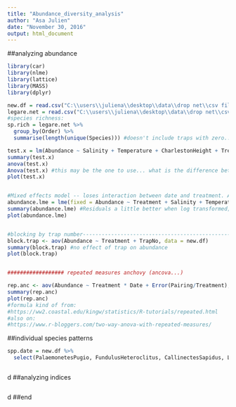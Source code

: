 ```yaml
---
title: "Abundance_diversity_analysis"
author: "Asa Julien"
date: "November 30, 2016"
output: html_document
---
```

##analyzing abundance
```r
library(car)
library(nlme)
library(lattice)
library(MASS)
library(dplyr)

new.df = read.csv("C:\\users\\juliena\\desktop\\data\\drop net\\csv files\\Diversity_abundance.csv")
legare.net = read.csv("C:\\users\\juliena\\desktop\\data\\drop net\\csv files\\Legare.csv")
#species richness:
sp.rich = legare.net %>%
  group_by(Order) %>%
  summarise(length(unique(Species))) #doesn't include traps with zero...

test.x = lm(Abundance ~ Salinity + Temperature + CharlestonHeight + Treatment + Date + Treatment:Date, data = new.df) #Is this correct? Order matters for the aov function... salinity and temperature have to go first in order to be included in the model, why? log transformation +1 helps with residuals
summary(test.x)
anova(test.x)
Anova(test.x) #this may be the one to use... what is the difference between type i/ii/iii ss?
plot(test.x)


#Mixed effects model -- loses interaction between date and treatment. Also need tidal height, dO2, pH, and trap number perhaps
abundance.lme = lme(fixed = Abundance ~ Treatment + Salinity + Temperature + CharlestonHeight, random = ~1 | Date/Pairing, data = new.df)
summary(abundance.lme) #Residuals a little better when log transformed; salinity becomes less "important" when this happens
plot(abundance.lme)


#blocking by trap number--------------------------------------------------------------
block.trap <- aov(Abundance ~ Treatment + TrapNo, data = new.df)
summary(block.trap) #no effect of trap on abundance
plot(block.trap)


################## repeated measures anchovy (ancova...)

rep.anc <- aov(Abundance ~ Treatment * Date + Error(Pairing/Treatment), data = new.df) #or should just Error(pairing.count) be used?
summary(rep.anc)
plot(rep.anc)
#formula kind of from: 
#https://ww2.coastal.edu/kingw/statistics/R-tutorials/repeated.html
#also on:
#https://www.r-bloggers.com/two-way-anova-with-repeated-measures/

```

##individual species patterns
```r
spp.date = new.df %>%
  select(PalaemonetesPugio, FundulusHeteroclitus, CallinectesSapidus, LitopenaeusSetiferus, BairdiellaChrysoura, FundulusLuciae, PalaemonetesVulgaris, EvorthodusLyricus, GobiosomaBosc, CyprinodonVariegatus, LeiostomusXanthurus, AlpheusHeterochaelis)



```

d
##analyzing indices
```r


```

d
##end